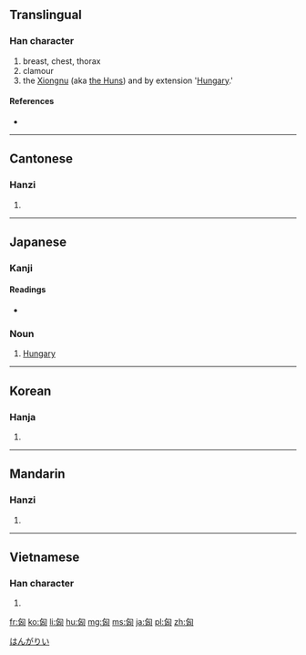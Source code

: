 ==Translingual==

===Han character===
{{Han char|rn=20|rad=勹|as=04|sn=6|four=2772<sub>0</sub>|canj=心山大 (PUK)}}

# breast, chest, thorax
# clamour
# the [http://en.wikipedia.org/wiki/Xiongnu Xiongnu] (aka [http://en.wikipedia.org/wiki/Xiongnu#The_names_.22Xiongnu.22_and_.22Hun.22 the Huns]) and by extension '[http://en.wikipedia.org/wiki/Hungary Hungary].'

====References====
* {{Han ref|kx=0151.040|dkj=02512|dj=0340.090|hdz=10258.050|uh=5308|ud=21256|bh=A649|bd=42569}}

----

==Cantonese==

===Hanzi===
{{yue-hanzi|jyut=|y=hung1}}

# {{defn|lang=yue|sort=勹04}}

----

==Japanese==

===Kanji===
{{ja-kanji|grade=|rs=勹04}}

====Readings====
* {{ja-readings|on=[[きょう]] (kyō)|kun=[[むね]] (mune), [[おそれる]] (osoreru), [[さわぐ]] (sawagu)}}

===Noun===
{{ja-noun|k|hira=きょう|rom=kyō}}

# {{abbreviation of|匈牙利|lang=ja}} [[Hungary]]

[[Category:ja:Countries|はんがりい]]

----

==Korean==

===Hanja===
{{ko-hanja|hangeul=흥|rv=heung|mr=hŭng}}

# {{defn|lang=ko|sort=勹04}}

----

==Mandarin==

===Hanzi===
{{cmn-hanzi|pin=[[xiōng]] ([[xiong1]])|wg=hsiung<sup>1</sup>}}

# {{defn|lang=cmn|sort=勹04}}

----

==Vietnamese==

===Han character===
{{vi-hantu|[[hung]]|rs=勹04}}

# {{defn|lang=vi|sort=勹04}}

[[fr:匈]]
[[ko:匈]]
[[li:匈]]
[[hu:匈]]
[[mg:匈]]
[[ms:匈]]
[[ja:匈]]
[[pl:匈]]
[[zh:匈]]